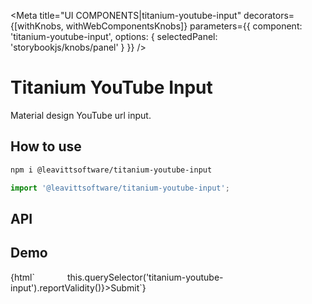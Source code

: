 

<Meta
  title="UI COMPONENTS|titanium-youtube-input"
  decorators={[withKnobs, withWebComponentsKnobs]}
  parameters={{ component: 'titanium-youtube-input', options: { selectedPanel: 'storybookjs/knobs/panel' } }}
/>

# Titanium YouTube Input

Material design YouTube url input.

## How to use

```bash
npm i @leavittsoftware/titanium-youtube-input
```

```js
import '@leavittsoftware/titanium-youtube-input';
```

## API

<Props of="titanium-youtube-input" />

## Demo

<Preview withToolbar>
  <Story name="Docs">{html`<titanium-youtube-input style="margin:24px; max-width: 400px;" youtube-video-key="044AF783nok"></titanium-youtube-input
    ><mwc-button @click=${() => this.querySelector('titanium-youtube-input').reportValidity()}>Submit</mwc-button>`}</Story>
</Preview>
